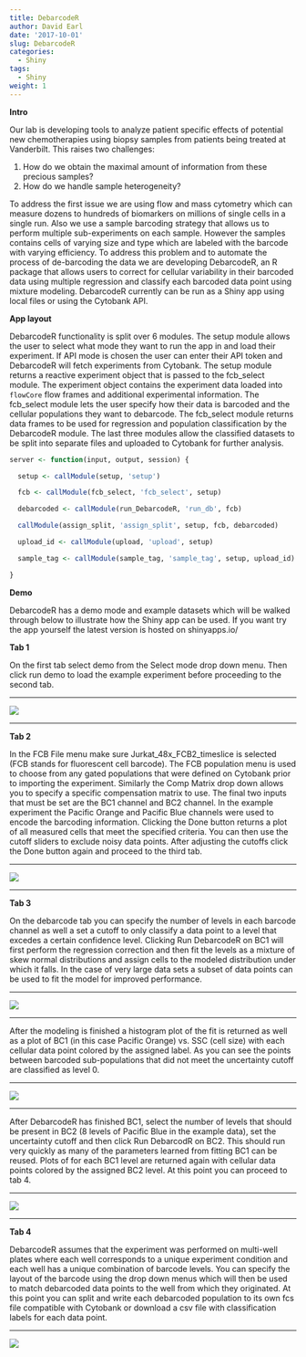 ```yaml
---
title: DebarcodeR
author: David Earl
date: '2017-10-01'
slug: DebarcodeR
categories:
  - Shiny
tags:
  - Shiny
weight: 1
---
```


**Intro**

Our lab is developing tools to analyze patient specific effects of potential new chemotherapies using biopsy samples from patients being treated at Vanderbilt.  This raises two challenges: 

1. How do we obtain the maximal amount of information from these precious samples?
2. How do we handle sample heterogeneity?

To address the first issue we are using flow and mass cytometry which can measure dozens to hundreds of biomarkers on millions of single cells in a single run. Also we use a sample barcoding strategy that allows us to perform multiple sub-experiments on each sample.  However the samples contains cells of varying size and type which are labeled with the barcode with varying efficiency. To address this problem and to automate the process of de-barcoding the data we are developing DebarcodeR, an R package that allows users to correct for cellular variability in their barcoded data using multiple regression and classify each barcoded data point using mixture modeling.  DebarcodeR currently can be run as a Shiny app using local files or using the Cytobank API.

**App layout**

DebarcodeR functionality is split over 6 modules.  The setup module allows the 
user to select what mode they want to run the app in and load their experiment. If
API mode is chosen the user can enter their API token and DebarcodeR will fetch
experiments from Cytobank. The setup module returns a reactive experiment object
that is passed to the fcb_select module. The experiment object contains the
experiment data loaded into `flowCore` flow frames and additional experimental 
information. The fcb_select module lets the user specify how their data is
barcoded and the cellular populations they want to debarcode. The fcb_select 
module returns data frames to be used for regression and population classification 
by the DebarcodeR module. The last three modules allow the classified datasets
to be split into separate files and uploaded to Cytobank for further analysis.

```r
server <- function(input, output, session) {

  setup <- callModule(setup, 'setup')

  fcb <- callModule(fcb_select, 'fcb_select', setup)

  debarcoded <- callModule(run_DebarcodeR, 'run_db', fcb)

  callModule(assign_split, 'assign_split', setup, fcb, debarcoded)

  upload_id <- callModule(upload, 'upload', setup)

  sample_tag <- callModule(sample_tag, 'sample_tag', setup, upload_id)

}
```

**Demo**

DebarcodeR has a demo mode and example datasets which will be walked through below
to illustrate how the Shiny app can be used. If you want try the app yourself the
latest version is hosted on shinyapps.io/

**Tab 1**

On the first tab select demo from the Select mode drop down menu. Then click run demo
to load the example experiment before proceeding to the second tab. 

***

![](/img/portfolio/setup.png)

***

**Tab 2**

In the FCB File menu make sure Jurkat_48x_FCB2_timeslice is selected (FCB stands for 
fluorescent cell barcode). The FCB population menu is used to choose from any gated 
populations that were defined on Cytobank prior to importing the experiment. Similarly 
the Comp Matrix drop down allows you to specify a specific compensation matrix to use.
The final two inputs that must be set are the BC1 channel and BC2 channel. In the 
example experiment the Pacific Orange and Pacific Blue channels were used to encode 
the barcoding information. Clicking the Done button returns a plot of all measured cells that
meet the specified criteria. You can then use the cutoff sliders to exclude noisy 
data points. After adjusting the cutoffs click the Done button again and proceed to 
the third tab.

***

![](/img/portfolio/debarcode_1.png)

***

**Tab 3**

On the debarcode tab you can specify the number of levels in each barcode channel 
as well a set a cutoff to only classify a data point to a level that excedes a certain 
confidence level. Clicking Run DebarcodeR on BC1 will first perform the regression 
correction and then fit the levels as a mixture of skew normal distributions and assign
cells to the modeled distribution under which it falls.  In the case of very large 
data sets a subset of data points can be used to fit the model for improved performance.

***

![](/img/portfolio/debarcode_2.png)

***

After the modeling is finished a histogram plot of the fit is returned as well
as a plot of BC1 (in this case Pacific Orange) vs. SSC (cell size) with each cellular
data point colored by the assigned label. As you can see the points between barcoded 
sub-populations that did not meet the uncertainty cutoff are classified as level 0.

***

![](/img/portfolio/debarcode_3.png)

***

After DebarcodeR has finished BC1, select the number of levels that should be 
present in BC2 (8 levels of Pacific Blue in the example data), set the uncertainty cutoff and then
click Run DebarcodR on BC2. This should run very quickly as many of the parameters 
learned from fitting BC1 can be reused. Plots of for each BC1 level are returned again
with cellular data points colored by the assigned BC2 level. At this point you can 
proceed to tab 4. 

***

![](/img/portfolio/debarcode_4.png)

***

**Tab 4**

DebarcodeR assumes that the experiment was performed on multi-well plates where each well corresponds
to a unique experiment condition and each well has a unique combination of barcode levels. You can 
specify the layout of the barcode using the drop down menus which will then be used to 
match debarcoded data points to the well from which they originated.  At this point you can split 
and write each debarcoded population to its own fcs file compatible with Cytobank or download a csv file
with classification labels for each data point.

***

![](/img/portfolio/assign.png)


